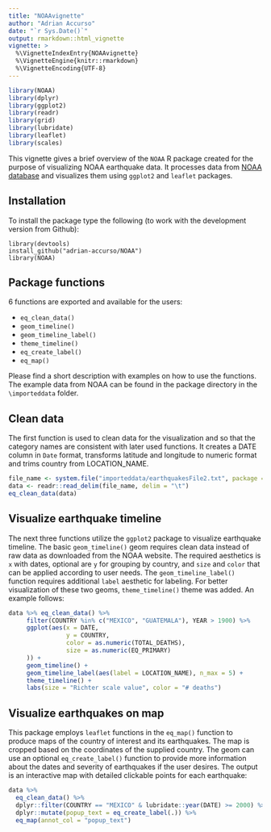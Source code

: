 ```yaml
---
title: "NOAAvignette"
author: "Adrian Accurso"
date: "`r Sys.Date()`"
output: rmarkdown::html_vignette
vignette: >
  %\VignetteIndexEntry{NOAAvignette}
  %\VignetteEngine{knitr::rmarkdown}
  %\VignetteEncoding{UTF-8}
---
```


```r
library(NOAA)
library(dplyr)
library(ggplot2)
library(readr)
library(grid)
library(lubridate)
library(leaflet)
library(scales)
```

This vignette gives a brief overview of the `NOAA` R package created for the purpose of visualizing NOAA earthquake data. It processes data from [NOAA database](https://www.ngdc.noaa.gov/hazel/view/hazards/earthquake/search) and visualizes them using `ggplot2` and `leaflet` packages. 

## Installation

To install the package type the following (to work with the development version from Github):

```
library(devtools)
install_github("adrian-accurso/NOAA")
library(NOAA)
```

## Package functions

6 functions are exported and available for the users:

- `eq_clean_data()`
- `geom_timeline()`
- `geom_timeline_label()`
- `theme_timeline()`
- `eq_create_label()`
- `eq_map()`

Please find a short description with examples on how to use the functions. The example data from NOAA can be found in the package directory in the `\importeddata` folder.

## Clean data

The first function is used to clean data for the visualization and so that the category names are consistent with later used functions. It creates a DATE column in `Date` format, transforms latitude and longitude to numeric format and trims country from LOCATION_NAME.

```r
file_name <- system.file("importeddata/earthquakesFile2.txt", package = "NOAA")
data <- readr::read_delim(file_name, delim = "\t")
eq_clean_data(data)
```

## Visualize earthquake timeline

The next three functions utilize the `ggplot2` package to visualize earthquake timeline. The basic `geom_timeline()` geom requires clean data instead of raw data as downloaded from the NOAA website. The required aesthetics is `x` with dates, optional are `y` for grouping by country, and `size` and `color` that can be applied according to user needs. The `geom_timeline_label()` function requires additional `label` aesthetic for labeling. For better visualization of these two geoms, `theme_timeline()` theme was added. An example follows:

```r
data %>% eq_clean_data() %>%
     filter(COUNTRY %in% c("MEXICO", "GUATEMALA"), YEAR > 1900) %>%
     ggplot(aes(x = DATE,
                y = COUNTRY,
                color = as.numeric(TOTAL_DEATHS),
                size = as.numeric(EQ_PRIMARY)
     )) +
     geom_timeline() +
     geom_timeline_label(aes(label = LOCATION_NAME), n_max = 5) +
     theme_timeline() +
     labs(size = "Richter scale value", color = "# deaths")
```

## Visualize earthquakes on map

This package employs `leaflet` functions in the `eq_map()` function to produce maps of the country of interest and its earthquakes. The map is cropped based on the coordinates of the supplied country. The geom can use an optional `eq_create_label()` function to provide more information about the dates and severity of earthquakes if the user desires. The output is an interactive map with detailed clickable points for each earthquake:

```r
data %>% 
  eq_clean_data() %>% 
  dplyr::filter(COUNTRY == "MEXICO" & lubridate::year(DATE) >= 2000) %>% 
  dplyr::mutate(popup_text = eq_create_label(.)) %>% 
  eq_map(annot_col = "popup_text")
```

